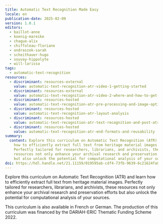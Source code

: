 ```yaml
---
title: Automatic Text Recognition Made Easy
locale: en
publication-date: 2025-02-09
version: 1.0.1
editors:
  - baillot-anne
  - koenig-mareike
  - chague-alix
  - chiffoleau-floriane
  - ondraszek-sarah
  - scheithauer-hugo
  - souvay-hippolyte
  - will-larissa
tags:
  - automatic-text-recognition
resources:
  - discriminant: resources-external
    value: automatic-text-recognition-atr-video-1-getting-started
  - discriminant: resources-external
    value: automatic-text-recognition-atr-video-2-where-and-how-to-get-images
  - discriminant: resources-hosted
    value: automatic-text-recognition-atr-pre-processing-and-image-optimisation
  - discriminant: resources-hosted
    value: automatic-text-recognition-atr-layout-analysis
  - discriminant: resources-hosted
    value: automatic-text-recognition-atr-text-recognition-and-post-atr-correction
  - discriminant: resources-hosted
    value: automatic-text-recognition-atr-end-formats-and-reusability
summary:
  content: Explore this curriculum on Automatic Text Recognition (ATR) and learn
    how to efficiently extract full text from heritage material images.
    Perfectly tailored for researchers, librarians, and archivists, these
    resources not only enhance your archival research and preservation efforts
    but also unlock the potential for computational analysis of your sources.
doi: https://hdl.handle.net/21.11159/019595ab-cdf4-73fb-9639-6c21624fa8cc
---
```

Explore this curriculum on Automatic Text Recognition (ATR) and learn how to efficiently extract full text from heritage material images. Perfectly tailored for researchers, librarians, and archivists, these resources not only enhance your archival research and preservation efforts but also unlock the potential for computational analysis of your sources.

This curriculum is also available in French or German. The production of this curriculum was financed by the DARIAH-ERIC Thematic Funding Scheme 2022.
